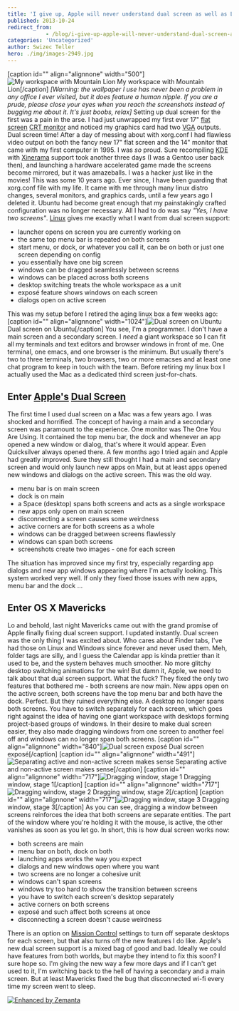 ```yaml
---
title: 'I give up, Apple will never understand dual screen as well as Linux'
published: 2013-10-24
redirect_from: 
            - /blog/i-give-up-apple-will-never-understand-dual-screen-as-well-as-linux/swizec/6387
categories: 'Uncategorized'
author: Swizec Teller
hero: ./img/images-2949.jpg
---
```

\[caption id="" align="alignnone" width="500"]![My workspace with Mountain Lion](./img/images-2949.jpg "My workspace with Mountain Lion") My workspace with Mountain Lion\[/caption] _\[Warning: the wallpaper I use has never been a problem in any office I ever visited, but it does feature a human nipple. If you are a prude, please close your eyes when you reach the screenshots instead of bugging me about it. It's just boobs, relax]_ Setting up dual screen for the first was a pain in the arse. I had just unwrapped my first ever 17" [flat screen](http://en.wikipedia.org/wiki/Flat_panel_display "Flat panel display") [CRT monitor](http://en.wikipedia.org/wiki/Cathode_ray_tube "Cathode ray tube") and noticed my graphics card had two [VGA](http://en.wikipedia.org/wiki/Video_Graphics_Array "Video Graphics Array") outputs. Dual screen time! After a day of messing about with xorg.conf I had flawless video output on both the fancy new 17" flat screen and the 14" monitor that came with my first computer in 1995. I was _so_ proud. Sure recompiling [KDE](http://kde.org/ "KDE") with [Xinerama](http://en.wikipedia.org/wiki/Xinerama "Xinerama") support took another three days (I was a Gentoo user back then), and launching a hardware accelerated game made the screens become mirrored, but it was amazeballs. I was a hacker just like in the movies! This was some 10 years ago. Ever since, I have been guarding that xorg.conf file with my life. It came with me through many linux distro changes, several monitors, and graphics cards, until a few years ago I deleted it. Ubuntu had become great enough that my painstakingly crafted configuration was no longer necessary. All I had to do was say _"Yes, I have two screens"_. [Linux](http://en.wikipedia.org/wiki/Linux "Linux") gives me exactly what I want from dual screen support:

- launcher opens on screen you are currently working on
- the same top menu bar is repeated on both screens
- start menu, or dock, or whatever you call it, can be on both or just one screen depending on config
- you essentially have one big screen
- windows can be dragged seamlessly between screens
- windows can be placed across both screens
- desktop switching treats the whole workspace as a unit
- exposé feature shows windows on each screen
- dialogs open on active screen

This was my setup before I retired the aging linux box a few weeks ago: \[caption id="" align="alignnone" width="1024"]![Dual screen on Ubuntu](./img/images-2950.png "Dual screen on Ubuntu") Dual screen on Ubuntu\[/caption] You see, I'm a programmer. I don't have a main screen and a secondary screen. I _need_ a giant workspace so I can fit all my terminals and text editors and browser windows in front of me. One terminal, one emacs, and one browser is the minimum. But usually there's two to three terminals, two browsers, two or more emacses and at least one chat program to keep in touch with the team. Before retiring my linux box I actually used the Mac as a dedicated third screen just-for-chats.

## Enter [Apple's](http://www.apple.com "Apple") [Dual Screen](http://en.wikipedia.org/wiki/Multi-monitor "Multi-monitor")

The first time I used dual screen on a Mac was a few years ago. I was shocked and horrified. The concept of having a main and a secondary screen was paramount to the experience. One monitor was The One You Are Using. It contained the top menu bar, the dock and whenever an app opened a new window or dialog, that's where it would appear. Even Quicksilver always opened there. A few months ago I tried again and Apple had greatly improved. Sure they still thought I had a main and secondary screen and would only launch new apps on Main, but at least apps opened new windows and dialogs on the active screen. This was the old way.

- menu bar is on main screen
- dock is on main
- a Space (desktop) spans both screens and acts as a single workspace
- new apps only open on main screen
- disconnecting a screen causes some weirdness
- active corners are for both screens as a whole
- windows can be dragged between screens flawlessly
- windows can span both screens
- screenshots create two images - one for each screen

The situation has improved since my first try, especially regarding app dialogs and new app windows appearing where I'm actually looking. This system worked very well. If only they fixed those issues with new apps, menu bar and the dock ...

## Enter OS X Mavericks

Lo and behold, last night Mavericks came out with the grand promise of Apple finally fixing dual screen support. I updated instantly. Dual screen was the only thing I was excited about. Who cares about Finder tabs, I've had those on Linux and Windows since forever and never used them. Meh, folder tags are silly, and I guess the Calendar app is kinda prettier than it used to be, and the system behaves much smoother. No more glitchy desktop switching animations for the win! But damn it, Apple, we need to talk about that dual screen support. What the fuck? They fixed the only two features that bothered me - both screens are now main. New apps open on the active screen, both screens have the top menu bar and both have the dock. Perfect. But they ruined everything else. A desktop no longer spans both screens. You have to switch separately for each screen, which goes right against the idea of having one giant workspace with desktops forming project-based groups of windows. In their desire to make dual screen easier, they also made dragging windows from one screen to another feel off and windows can no longer span both screens. \[caption id="" align="alignnone" width="840"]![Dual screen exposé](./img/images-2951.png "Dual screen exposé") Dual screen exposé\[/caption] \[caption id="" align="alignnone" width="491"]![Separating active and non-active screen makes sense](./img/images-2952.png "Separating active and non-active screen makes sense") Separating active and non-active screen makes sense\[/caption] \[caption id="" align="alignnone" width="717"]![Dragging window, stage 1](./img/images-2953.png "Dragging window, stage 1") Dragging window, stage 1\[/caption] \[caption id="" align="alignnone" width="717"]![Dragging window, stage 2](./img/images-2954.png "Dragging window, stage 2") Dragging window, stage 2\[/caption] \[caption id="" align="alignnone" width="717"]![Dragging window, stage 3](./img/images-2955.png "Dragging window, stage 3") Dragging window, stage 3\[/caption] As you can see, dragging a window between screens reinforces the idea that both screens are separate entities. The part of the window where you're holding it with the mouse, is active, the other vanishes as soon as you let go. In short, this is how dual screen works now:

- both screens are main
- menu bar on both, dock on both
- launching apps works the way you expect
- dialogs and new windows open where you want
- two screens are no longer a cohesive unit
- windows can't span screens
- windows try too hard to show the transition between screens
- you have to switch each screen's desktop separately
- active corners on both screens
- exposé and such affect both screens at once
- disconnecting a screen doesn't cause weirdness

There is an option on [Mission Control](http://en.wikipedia.org/wiki/Mission_Control_%28OS_X%29 "Mission Control (OS X)") settings to turn off separate desktops for each screen, but that also turns off the new features I do like. Apple's new dual screen support is a mixed bag of good and bad. Ideally we could have features from both worlds, but maybe they intend to fix this soon? I sure hope so. I'm giving the new way a few more days and if I can't get used to it, I'm switching back to the hell of having a secondary and a main screen. But at least Mavericks fixed the bug that disconnected wi-fi every time my screen went to sleep.

[![Enhanced by Zemanta](http://img.zemanta.com/zemified_e.png?x-id=b0d29892-45bc-407b-b9cb-2a3f0fabda6f)](http://www.zemanta.com/?px "Enhanced by Zemanta")